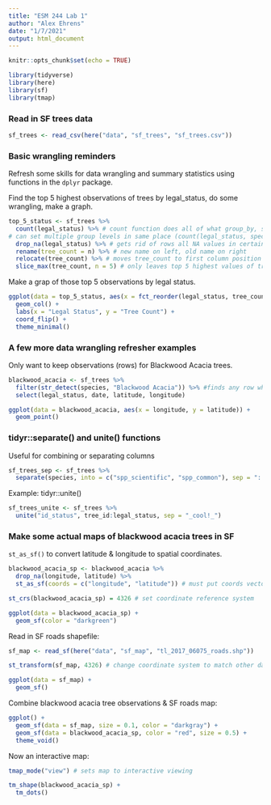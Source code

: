 ```yaml
---
title: "ESM 244 Lab 1"
author: "Alex Ehrens"
date: "1/7/2021"
output: html_document
---
```


```r
knitr::opts_chunk$set(echo = TRUE)

library(tidyverse)
library(here)
library(sf)
library(tmap)
```

### Read in SF trees data

```r
sf_trees <- read_csv(here("data", "sf_trees", "sf_trees.csv"))
```

### Basic wrangling reminders

Refresh some skills for data wrangling and summary statistics using functions in the `dplyr` package.

Find the top 5 highest observations of trees by legal_status, do some wrangling, make a graph.

```r
top_5_status <- sf_trees %>% 
  count(legal_status) %>% # count function does all of what group_by, summarize, n() functions do
# can set multiple group levels in same place (count(legal_status, species))
  drop_na(legal_status) %>% # gets rid of rows all NA values in certain variable
  rename(tree_count = n) %>% # new name on left, old name on right
  relocate(tree_count) %>% # moves tree_count to first column position 
  slice_max(tree_count, n = 5) # only leaves top 5 highest values of tree_count
```

Make a grap of those top 5 observations by legal status.
```r
ggplot(data = top_5_status, aes(x = fct_reorder(legal_status, tree_count), legal_status, y = tree_count)) +
  geom_col() + 
  labs(x = "Legal Status", y = "Tree Count") + 
  coord_flip() +
  theme_minimal()
```

### A few more data wrangling refresher examples

Only want to keep observations (rows) for Blackwood Acacia trees.

```r
blackwood_acacia <- sf_trees %>% 
  filter(str_detect(species, "Blackwood Acacia")) %>% #finds any row where "blackwood acacia" string exists within value (doesn't have to be exact match)
  select(legal_status, date, latitude, longitude)

ggplot(data = blackwood_acacia, aes(x = longitude, y = latitude)) +
  geom_point()
```

### tidyr::separate() and unite() functions

Useful for combining or separating columns

```r
sf_trees_sep <- sf_trees %>% 
  separate(species, into = c("spp_scientific", "spp_common"), sep = "::")
```


Example: tidyr::unite()

```r
sf_trees_unite <- sf_trees %>% 
  unite("id_status", tree_id:legal_status, sep = "_cool!_")
```

### Make some actual maps of blackwood acacia trees in SF

`st_as_sf()` to convert latitude & longitude to spatial coordinates.

```r
blackwood_acacia_sp <- blackwood_acacia %>% 
  drop_na(longitude, latitude) %>% 
  st_as_sf(coords = c("longitude", "latitude")) # must put coords vector in this order - long (X) first, lat (Y) second

st_crs(blackwood_acacia_sp) = 4326 # set coordinate reference system

ggplot(data = blackwood_acacia_sp) +
  geom_sf(color = "darkgreen")
```

Read in SF roads shapefile:
```r
sf_map <- read_sf(here("data", "sf_map", "tl_2017_06075_roads.shp"))

st_transform(sf_map, 4326) # change coordinate system to match other dataset

ggplot(data = sf_map) +
  geom_sf()
```

Combine blackwood acacia tree observations & SF roads map:

```r
ggplot() +
  geom_sf(data = sf_map, size = 0.1, color = "darkgray") +
  geom_sf(data = blackwood_acacia_sp, color = "red", size = 0.5) +
  theme_void()
```

Now an interactive map:
```r
tmap_mode("view") # sets map to interactive viewing

tm_shape(blackwood_acacia_sp) +
  tm_dots()
```

